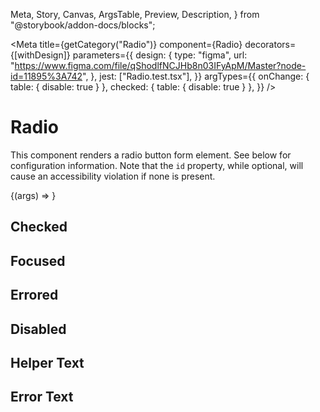   Meta,
  Story,
  Canvas,
  ArgsTable,
  Preview,
  Description,
} from "@storybook/addon-docs/blocks";


<Meta
  title={getCategory("Radio")}
  component={Radio}
  decorators={[withDesign]}
  parameters={{
    design: {
      type: "figma",
      url:
        "https://www.figma.com/file/qShodlfNCJHb8n03IFyApM/Master?node-id=11895%3A742",
    },
    jest: ["Radio.test.tsx"],
  }}
  argTypes={{
    onChange: { table: { disable: true } },
    checked: { table: { disable: true } },
  }}
/>

# Radio

<Description of={Radio} />

This component renders a radio button form element. See below for configuration information. Note that the `id` property, while optional, will
cause an accessibility violation if none is present.

<Preview withToolbar>
  <Story
    name="Radio"
    args={{
      labelText: "Test Label",
      showLabel: true,
      id: "test_id",
      name: "test_name",
    }}
  >
    {(args) => <Radio {...args} />}
  </Story>
</Preview>

<ArgsTable story="Radio" />

## Checked

<Canvas>
  <Radio
    checked
    labelText="I am checked"
    name="testChecked"
    onChange={onChangeDefault}
    showLabel={true}
  ></Radio>
</Canvas>

## Focused

<Canvas>
  <Radio
    name="testFocus"
    labelText="Click or tab to the Radio to see its focus state"
    showLabel={true}
  ></Radio>
</Canvas>

## Errored

<Canvas>
  <Radio
    name="testErrored"
    errored
    showLabel={true}
    labelText="I am in an error state"
  ></Radio>
</Canvas>

## Disabled

<Canvas>
  <Radio
    name="testDisabled"
    disabled
    showLabel={true}
    labelText="I am disabled"
  ></Radio>
</Canvas>

## Helper Text

<Canvas>
  <Radio
    name="testHelperText"
    showLabel={true}
    labelText="I have helper text"
    helperText="I am the helper text for this Radio"
  ></Radio>
</Canvas>

## Error Text

<Canvas>
  <Radio
    name="testErrorText"
    showLabel={true}
    errored
    labelText="I have error text"
    errorText="I am the error text for this Radio"
  ></Radio>
</Canvas>
